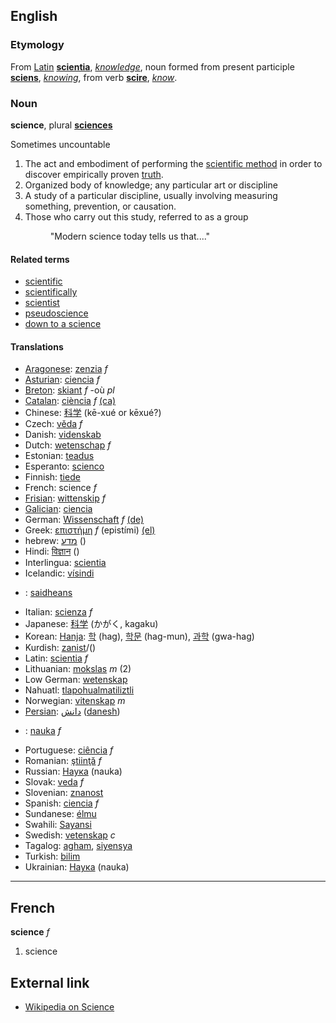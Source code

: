 ==English==
===Etymology===

From [[Latin]] '''[[scientia]]''', ''[[knowledge]]'', noun formed from present participle '''[[sciens]]''', ''[[knowing]]'', from verb '''[[scire]]''', ''[[know]]''.

===Noun===
'''science''', plural '''[[sciences]]'''

Sometimes uncountable

#The act and embodiment of performing the [[scientific method]] in order to discover empirically proven [[truth]].
#Organized body of knowledge; any particular art or discipline
#A study of a particular discipline, usually involving measuring something, prevention, or causation.
#Those who carry out this study, referred to as a group
#: "Modern science today tells us that...."

====Related terms====
*[[scientific]]
*[[scientifically]]
*[[scientist]]
*[[pseudoscience]]
*[[down to a science]]

====Translations====
*[[Aragonese]]: [[zenzia]] ''f''
*[[Asturian]]: [[ciencia]] ''f''
*[[Breton]]: [[skiant]] ''f'' -où ''pl''
*[[Catalan]]: [[ciència]] ''f'' [[:ca:ciència|(ca)]]
*Chinese: [[科学]] (kē-xué or kēxué?)
*Czech: [[věda]] ''f''
*Danish: [[videnskab]]
*Dutch: [[wetenschap]] ''f''
*Estonian: [[teadus]]
*Esperanto: [[scienco]]
*Finnish: [[tiede]]
*French: science ''f''
*[[Frisian]]: [[wittenskip]] ''f''
*[[Galician]]: [[ciencia]]
*German: [[Wissenschaft]] ''f'' [[:de:Wissenschaft|(de)]] 
*Greek: [[επιστήμη]] ''f'' (epistími) [[:el:Επιστήμη|(el)]]
*hebrew: [[מדע]] ()
*Hindi: [[विज्ञान]] ()
*Interlingua: [[scientia]]
*Icelandic: [[vísindi]]
*{{ga}}: [[saidheans]]
*Italian: [[scienza]] ''f''
*Japanese: [[科学]] (かがく, kagaku)
*Korean: [[Hanja]]: [[학]] (hag), [[학문]] (hag-mun), [[과학]] (gwa-hag)
*Kurdish: [[zanist]]/()
*Latin: [[scientia]] ''f''
*Lithuanian: [[mokslas]] ''m'' (2)
*Low German: [[wetenskap]]
*Nahuatl: [[tlapohualmatiliztli]]
*Norwegian: [[vitenskap]] ''m''
*[[Persian]]: [[دانش]] ([[danesh]])
*{{pl}}: [[nauka]] ''f''
*Portuguese: [[ciência]] ''f''
*Romanian: [[ştiinţă]] ''f''
*Russian: [[Наука]] (nauka)
*Slovak: [[veda]] ''f''
*Slovenian: [[znanost]]
*Spanish: [[ciencia]] ''f''
*Sundanese: [[élmu]]
*Swahili: [[Sayansi]]
*Swedish: [[vetenskap]] ''c''
*Tagalog: [[agham]], [[siyensya]]
*Turkish: [[bilim]]
*Ukrainian: [[Наука]] (nauka)

----

==French==
'''science''' ''f''

# science

==External link==

*[[wikipedia:en:science|Wikipedia on Science]]